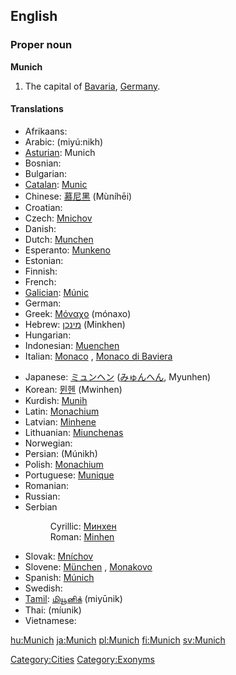 ==English==
{{wikipedia}}

===Proper noun===
'''Munich'''

# The capital of [[Bavaria]], [[Germany]].

====Translations====
{{top}}
* Afrikaans: {{t-|af|München|xs=Afrikaans}}
* Arabic: {{ARchar|[[ميونخ]]}} (miyú:nikh)
* [[Asturian]]: Munich
* Bosnian: {{t-|bs|Minhen|m}}
* Bulgarian: {{t+|bg|Мюнхен|m|tr=Mjúnkhen|sc=Cyrl}}
* [[Catalan]]: [[Munic]]
* Chinese: [[慕尼黑]] (Mùníhēi)
* Croatian: {{t-|hr|Minhen|m}}
* Czech: [[Mnichov]] {{m}}
* Danish: {{t-|da|München}}
* Dutch: [[Munchen]]
* Esperanto: [[Munkeno]]
* Estonian: {{t-|et|München}}
* Finnish: {{t+|fi|München}}
* French: {{t-|fr|Munich}}
* [[Galician]]: [[Múnic]]
* German: {{t+|de|München|n}}
* Greek: [[Μόναχο]] (mónaxo) {{n}}
* Hebrew: [[מינכן]] (Minkhen)
* Hungarian: {{t+|hu|München}}
* Indonesian: [[Muenchen]]
* Italian: [[Monaco]] {{f}}, [[Monaco di Baviera]] {{f}}
{{mid}}
* Japanese: [[ミュンヘン]] ([[みゅんへん]], Myunhen)
* Korean: [[뮌헨]] (Mwinhen)
* Kurdish: [[Munih]]
* Latin: [[Monachium]]
* Latvian: [[Minhene]]
* Lithuanian: [[Miunchenas]]
* Norwegian: {{t+|no|München}}
* Persian: {{FAchar|[[مونیخ]]}} (Múnikh)
* Polish: [[Monachium]] {{m}}
* Portuguese: [[Munique]] {{m}}
* Romanian: {{t-|ro|München}}
* Russian: {{t-|ru|Мюнхен|m|tr=Mjúnxen|sc=Cyrl}}
* Serbian
*: Cyrillic: [[Минхен#Serbian|Минхен]] {{m}}
*: Roman: [[Minhen#Serbian|Minhen]] {{m}}
* Slovak: [[Mníchov]] {{m}}
* Slovene: [[München]] {{m}}, [[Monakovo]] {{n}}
* Spanish: [[Múnich]] {{m}}
* Swedish: {{t+|sv|München}}
* [[Tamil]]: [[மியூனிக்]] (miyūnik)
* Thai: {{THchar|[[มิวนิก]]}} (míunik)
* Vietnamese: {{t-|vi|München|xs=Vietnamese}}
{{bottom}}

[[Category:Cities]]
[[Category:Exonyms]]

[[hu:Munich]]
[[ja:Munich]]
[[pl:Munich]]
[[fi:Munich]]
[[sv:Munich]]